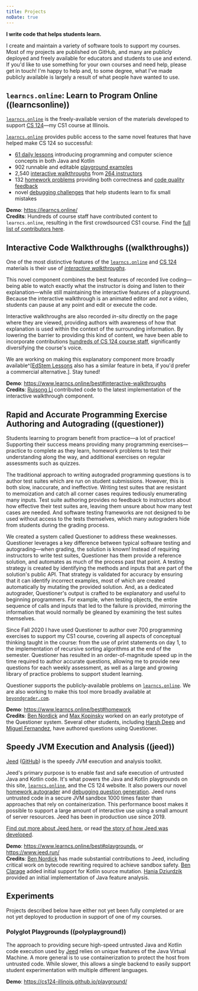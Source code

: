 ```yaml
---
title: Projects
noDate: true
---
```


<div className="lead">

**I write code that helps students learn.**

</div>

I create and maintain a variety of software tools to support my courses.
Most of my projects are published on GitHub, and many are publicly deployed and freely available for educators and students to use and extend.
If you'd like to use something for your own courses and need help, please get in touch!
I'm happy to help and, to some degree, what I've made publicly available is largely a result of what people have wanted to use.

## `learncs.online`: Learn to Program Online ((learncsonline))

[`learncs.online`](https://learncs.online) is the freely-available version of the materials developed to support [CS 124](https://www.cs124.org/)—my CS1 course at Illinois.

[`learncs.online`](https://learncs.online) provides public access to the same novel features that have helped make CS 124 so successful:

* [61 daily lessons](https://www.learncs.online/lessons) introducing programming and computer science concepts in both Java and Kotlin
* 902 runnable and editable [playground examples](https://www.learncs.online/best#playgrounds)
* 2,540 [interactive walkthroughs](https://www.learncs.online/best#interactive-walkthroughs) from [264 instructors](https://www.learncs.online/people)
* 132 [homework problems](https://www.learncs.online/best#homework) providing both correctness and [code quality feedback](https://www.learncs.online/best#code-quality)
* novel [debugging challenges](https://www.learncs.online/best#debugging-challenges) that help students learn to fix small mistakes

**Demo**: https://learncs.online/  
**Credits**: Hundreds of course staff have contributed content to `learncs.online`, resulting in the first crowdsourced CS1 course. Find the [full list of contributors here](https://www.learncs.online/people).

## Interactive Code Walkthroughs ((walkthroughs))

One of the most distinctive features of the [`learncs.online`](https://learncs.online) and [CS 124](https://cs124.org) materials is their use of [_interactive walkthroughs_](https://www.learncs.online/best#interactive-walkthroughs).

This novel component combines the best features of recorded live coding—being able to watch exactly what the instructor is doing and listen to their explanation—while still maintaining the interactive features of a playground.
Because the interactive walkthrough is an animated editor and _not_ a video, students can pause at any point and edit or execute the code.

Interactive walkthroughs are also recorded _in-situ_ directly on the page where they are viewed, providing authors with awareness of how that explanation is used within the context of the surrounding information.
By lowering the barrier to providing this kind of content, we have been able to incorporate contributions [hundreds of CS 124 course staff](https://www.learncs.online/people), significantly diversifying the course's voice.

We are working on making this explanatory component more broadly available^[[EdStem Lessons](https://edstem.org/lessons) also has a similar feature in beta, if you'd prefer a commercial alternative.].
Stay tuned!

**Demo**: https://www.learncs.online/best#interactive-walkthroughs  
**Credits**: [Ruisong Li](https://www.ruisong.info/) contributed code to the latest implementation of the interactive walkthrough component.

## Rapid and Accurate Programming Exercise Authoring and Autograding ((questioner))

Students learning to program benefit from practice—a lot of practice!
Supporting their success means providing many programming exercises—practice to complete as they learn, homework problems to test their understanding along the way, and additional exercises on regular assessments such as quizzes.

The traditional approach to writing autograded programming questions is to author test suites which are run on student submissions.
However, this is both slow, inaccurate, and ineffective.
Writing test suites that are resistant to memoization and catch all corner cases requires tediously enumerating many inputs.
Test suite authoring provides no feedback to instructors about how effective their test suites are, leaving them unsure about how many test cases are needed.
And software testing frameworks are not designed to be used without access to the tests themselves, which many autograders hide from students during the grading process.

We created a system called Questioner to address these weaknesses.
Questioner leverages a key difference between typical software testing and autograding—when grading, the solution is known!
Instead of requiring instructors to write test suites, Questioner has them provide a reference solution, and automates as much of the process past that point.
A testing strategy is created by identifying the methods and inputs that are part of the solution's public API.
That strategy is validated for accuracy by ensuring that it can identify incorrect examples, most of which are created automatically by mutating the provided solution.
And, as a dedicated autograder, Questioner's output is crafted to be explanatory and useful to beginning programmers.
For example, when testing objects, the entire sequence of calls and inputs that led to the failure is provided, mirroring the information that would normally be gleaned by examining the test suites themselves.

Since Fall 2020 I have used Questioner to author over 700 programming exercises to support my CS1 course, covering all aspects of conceptual thinking taught in the course: from the use of print statements on day 1, to the implementation of recursive sorting algorithms at the end of the semester.
Questioner has resulted in an order-of-magnitude speed up in the time required to author accurate questions, allowing me to provide new questions for each weekly assessment, as well as a large and growing library of practice problems to support student learning.

Questioner supports the publicly-available problems on [`learncs.online`](https://learncs.online/practice).
We are also working to make this tool more broadly available at [`beyondgrader.com`](https://www.beyondgrader.com/).

**Demo**: https://www.learncs.online/best#homework  
**Credits**: [Ben Nordick](https://github.com/Fleex255) and [Max Kopinsky](https://www.linkedin.com/in/max-kopinsky-2bbb5719b) worked on an early prototype of the Questioner system.
Several other students, including [Harsh Deep](https://github.com/harsh183) and [Miguel Fernandez](https://www.linkedin.com/in/migujorg), have authored questions using Questioner.

## Speedy JVM Execution and Analysis ((jeed))

[Jeed](https://jeed.run) ([GitHub](https://github.com/cs124-illinois/jeed)) is the speedy JVM execution and analysis toolkit.

Jeed's primary purpose is to enable fast and safe execution of untrusted Java and Kotlin code.
It's what powers the Java and Kotlin playgrounds on this site, [`learncs.online`](https://www.learncs.online/best#playgrounds), and the CS 124 website.
It also powers our novel [homework autograder](https://www.learncs.online/best#homework) and [debugging question generation](https://www.learncs.online/best#debugging-challenges).
Jeed runs untrusted code in a secure JVM sandbox 1000 times faster than approaches that rely on containerization.
This performance boost makes it possible to support a large amount of interactive use using a small amount of server resources.
Jeed has been in production use since 2019.

[Find out more about Jeed here](https://www.jeed.run/about), or read [the story of how Jeed was developed](/essays/2022-06-17-the-need-for-jeed).

**Demo**: https://www.learncs.online/best#playgrounds, or https://www.jeed.run/  
**Credits**: [Ben Nordick](https://github.com/Fleex255) has made substantial contributions to Jeed, including critical work on bytecode rewriting required to achieve sandbox safety.
[Ben Clarage](https://www.linkedin.com/in/ben-clarage-856820202/) added initial support for Kotlin source mutation.
[Hania Dziurdzik](https://www.mymozaic.com/hdziurdzik) provided an initial implementation of Java feature analysis.

## Experiments

Projects described below have either not yet been fully completed or are not yet deployed to production in support of one of my courses.

### Polyglot Playgrounds ((polyplayground))

The approach to providing secure high-speed untrusted Java and Kotlin code execution used by [Jeed](#jeed) relies on unique features of the Java Virtual Machine.
A more general is to use containerization to protect the host from untrusted code.
While slower, this allows a single backend to easily support student experimentation with multiple different languages.

**Demo**: https://cs124-illinois.github.io/playground/